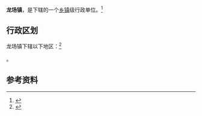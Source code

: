 {{中国乡级行政区|52/23/25/101/000}}

'''龙场镇'''，是{{PRC admin/fullname|52/23/25/101/000|3}}下辖的一个[[乡镇|乡镇]]级行政单位。<ref>{{PRC admin/ref sgc|{{PRC admin/parent|52/23/25/101/000}}}}</ref>

== 行政区划 ==

龙场镇下辖以下地区：<ref>{{PRC admin/ref sgc|52/23/25/101/000}}</ref>

{{PRC admin/children|52/23/25/101/000}}。

== 参考资料 ==

{{reflist}}

{{行政区划小作品}}
{{PRC admin/navcat|52/23/25/101/000}}